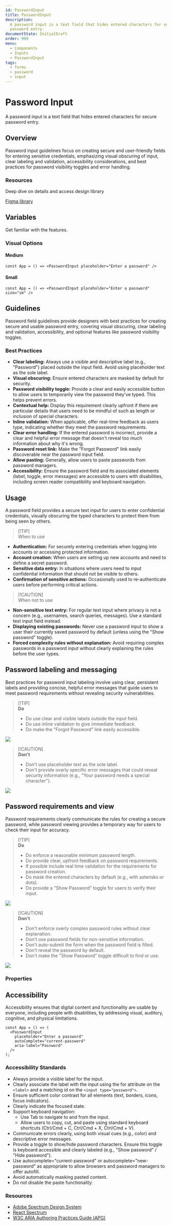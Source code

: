 ```yaml
---
id: PasswordInput
title: PasswordInput
description:
  A password input is a text field that hides entered characters for secure
  password entry.
documentState: InitialDraft
order: 999
menu:
  - Components
  - Inputs
  - PasswordInput
tags:
  - forms
  - password
  - input
---
```


# Password Input

A password input is a text field that hides entered characters for secure
password entry.

## Overview

Password input guidelines focus on creating secure and user-friendly fields for
entering sensitive credentials, emphasizing visual obscuring of input, clear
labeling and validation, accessibility considerations, and best practices for
password visibility toggles and error handling.

### Resources

Deep dive on details and access design library

[Figma library](https://www.figma.com/design/AvtPX6g7OGGCRvNlatGOIY/NIMBUS-design-system?node-id=3982-23613&m=dev)

## Variables

Get familiar with the features.

### Visual Options

#### Medium

```jsx-live
const App = () => <PasswordInput placeholder="Enter a password" />
```

#### Small

```jsx-live
const App = () => <PasswordInput placeholder="Enter a password" size="sm" />
```

## Guidelines

Password field guidelines provide designers with best practices for creating
secure and usable password entry, covering visual obscuring, clear labeling and
validation, accessibility, and optional features like password visibility
toggles.

### Best Practices

- **Clear labeling:** Always use a visible and descriptive label (e.g.,
  "Password") placed outside the input field. Avoid using placeholder text as
  the sole label.
- **Visual obscuring:** Ensure entered characters are masked by default for
  security.
- **Password visibility toggle:** Provide a clear and easily accessible button
  to allow users to temporarily view the password they've typed. This helps
  prevent errors.
- **Contextual help:** Display this requirement clearly upfront if there are
  particular details that users need to be mindful of such as length or
  inclusion of special characters.
- **Inline validation:** When applicable, offer real-time feedback as users
  type, indicating whether they meet the password requirements.
- **Clear error handling:** If the entered password is incorrect, provide a
  clear and helpful error message that doesn't reveal too much information about
  why it's wrong.
- **Password reset link:** Make the "Forgot Password" link easily discoverable
  near the password input field.
- **Allow pasting:** Generally, allow users to paste passwords from password
  managers.
- **Accessibility:** Ensure the password field and its associated elements
  (label, toggle, error messages) are accessible to users with disabilities,
  including screen reader compatibility and keyboard navigation.

## Usage

A password field provides a secure text input for users to enter confidential
credentials, visually obscuring the typed characters to protect them from being
seen by others.

> [!TIP]\
> When to use
- **Authentication:** For securely entering credentials when logging into
  accounts or accessing protected information.
- **Account creation:** When users are setting up new accounts and need to
  define a secret password.
- **Sensitive data entry:** In situations where users need to input confidential
  information that should not be visible to others.
- **Confirmation of sensitive actions:** Occasionally used to re-authenticate
  users before performing critical actions.

> [!CAUTION]\
> When not to use
- **Non-sensitive text entry:** For regular text input where privacy is not a
  concern (e.g., usernames, search queries, messages). Use a standard text input
  field instead.
- **Displaying existing passwords:** Never use a password input to show a user
  their currently saved password by default (unless using the "Show password"
  toggle).
- **Forced complexity rules without explanation:** Avoid requiring complex
  passwords in a password input without clearly explaining the rules before the
  user types.

## Password labeling and messaging

Best practices for password input labeling involve using clear, persistent
labels and providing concise, helpful error messages that guide users to meet
password requirements without revealing security vulnerabilities.

> [!TIP]\
> **Do**
>
> - Do use clear and visible labels outside the input field.
> - Do use inline validation to give immediate feedback.
> - Do make the "Forgot Password" link easily accessible.

![](/images/password-input/password-input-labelling-do.png)

> [!CAUTION]\
> **Don't**
>
> - Don't use placeholder text as the sole label.
> - Don't provide overly specific error messages that could reveal security
>   information (e.g., "Your password needs a special character").

![](/images/password-input/password-input-labelling-dont.png)

## Password requirements and view

Password requirements clearly communicate the rules for creating a secure
password, while password viewing provides a temporary way for users to check
their input for accuracy.

> [!TIP]\
> **Do**
>
> - Do enforce a reasonable minimum password length.
> - Do provide clear, upfront feedback on password requirements.
> - If possible include real time validation for the requirements for password
>   creation.
> - Do mask the entered characters by default (e.g., with asterisks or dots).
> - Do provide a "Show Password" toggle for users to verify their input.

![](/images/password-input/password-input-requirements-do.png)

> [!CAUTION]\
> **Don't**
>
> - Don't enforce overly complex password rules without clear explanation.
> - Don't use password fields for non-sensitive information.
> - Don't auto-submit the form when the password field is filled.
> - Don't reveal the password by default.
> - Don't make the "Show Password" toggle difficult to find or use.

![](/images/password-input/password-input-requirements-dont.png)

### Properties

<PropsTable id="PasswordInput" />

## Accessibility

Accessibility ensures that digital content and functionality are usable by
everyone, including people with disabilities, by addressing visual, auditory,
cognitive, and physical limitations.

```jsx-live
const App = () => (
  <PasswordInput
    placeholder="Enter a password"
    autoComplete="current-password"
    aria-label="Password"
  />
);
```

### Accessibility Standards

- Always provide a visible label for the input.
- Clearly associate the label with the input using the for attribute on the
  `<label>` and a matching id on the `<input type="password">`.
- Ensure sufficient color contrast for all elements (text, borders, icons, focus
  indicators).
- Clearly indicate the focused state.
- Support keyboard navigation:
  - Use Tab to navigate to and from the input.
  - Allow users to copy, cut, and paste using standard keyboard shortcuts
    (Ctrl/Cmd + C, Ctrl/Cmd + X, Ctrl/Cmd + V).
- Communicate errors clearly, using both visual cues (e.g., color) and
  descriptive error messages.
- Provide a toggle to show/hide password characters. Ensure this toggle is
  keyboard accessible and clearly labeled (e.g., "Show password" / "Hide
  password").
- Use autocomplete="current-password" or autocomplete="new-password" as
  appropriate to allow browsers and password managers to offer autofill.
- Avoid automatically masking pasted content.
- Do not disable the paste functionality.

### Resources

- [Adobe Spectrum Design System](https://spectrum.adobe.com/page/text-field/)
- [React Spectrum](https://react-spectrum.adobe.com/react-spectrum/TextField.html)
- [W3C ARIA Authoring Practices Guide (APG)](https://www.w3.org/WAI/ARIA/apg/)
